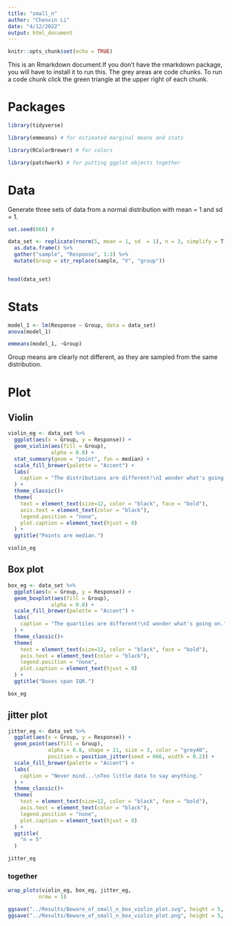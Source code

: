 ---
title: "small_n"
author: "Chenxin Li"
date: "4/12/2022"
output: html_document
---

```{r setup, include=FALSE}
knitr::opts_chunk$set(echo = TRUE)
```

This is an Rmarkdown document.If you don't have the rmarkdown package, you will have to install it to run this. 
The grey areas are code chunks. To run a code chunk click the green triangle at the upper right of each chunk. 

# Packages 
```{r}
library(tidyverse) 

library(emmeans) # for estimated marginal means and stats 

library(RColorBrewer) # for colors 

library(patchwork) # for putting ggplot objects together 
```

# Data
Generate three sets of data from a normal distribution with mean = 1 and sd = 1.

```{r}
set.seed(666) # 

data_set <- replicate(rnorm(5, mean = 1, sd  = 1), n = 3, simplify = T) %>% 
  as.data.frame() %>% 
  gather("sample", "Response", 1:3) %>% 
  mutate(Group = str_replace(sample, "V", "group"))


head(data_set) 
```
# Stats
```{r}
model_1 <- lm(Response ~ Group, data = data_set)
anova(model_1)

emmeans(model_1, ~Group)
```
Group means are clearly not different, as they are sampled from the same distribution. 

# Plot
## Violin 
```{r}
violin_eg <- data_set %>% 
  ggplot(aes(x = Group, y = Response)) +
  geom_violin(aes(fill = Group), 
              alpha = 0.8) +
  stat_summary(geom = "point", fun = median) +
  scale_fill_brewer(palette = "Accent") +
  labs(
    caption = "The distributions are different!\nI wonder what's going on."
  ) +
  theme_classic()+
  theme(
    text = element_text(size=12, color = "black", face = "bold"),
    axis.text = element_text(color = "black"),
    legend.position = "none",
    plot.caption = element_text(hjust = 0)
  ) +
  ggtitle("Points are median.")

violin_eg
```

## Box plot
```{r}
box_eg <- data_set %>% 
  ggplot(aes(x = Group, y = Response)) +
  geom_boxplot(aes(fill = Group), 
              alpha = 0.8) +
  scale_fill_brewer(palette = "Accent") +
  labs(
    caption = "The quartiles are different!\nI wonder what's going on."
  ) +
  theme_classic()+
  theme(
    text = element_text(size=12, color = "black", face = "bold"),
    axis.text = element_text(color = "black"),
    legend.position = "none",
    plot.caption = element_text(hjust = 0)
  ) +
  ggtitle("Boxes span IQR.")

box_eg
```

## jitter plot 
```{r}
jitter_eg <- data_set %>% 
  ggplot(aes(x = Group, y = Response)) +
  geom_point(aes(fill = Group), 
             alpha = 0.8, shape = 21, size = 3, color = "grey40",
             position = position_jitter(seed = 666, width = 0.2)) +
  scale_fill_brewer(palette = "Accent") +
  labs(
    caption = "Never mind...\nToo little data to say anything."
  ) +
  theme_classic()+
  theme(
    text = element_text(size=12, color = "black", face = "bold"),
    axis.text = element_text(color = "black"),
    legend.position = "none",
    plot.caption = element_text(hjust = 0)
  ) +
  ggtitle(
    "n = 5"
  )

jitter_eg
```
### together 
```{r}
wrap_plots(violin_eg, box_eg, jitter_eg,
          nrow = 1)

ggsave("../Results/Beware_of_small_n_box_violin_plot.svg", height = 5, width = 10)
ggsave("../Results/Beware_of_small_n_box_violin_plot.png", height = 5, width = 10)
```

